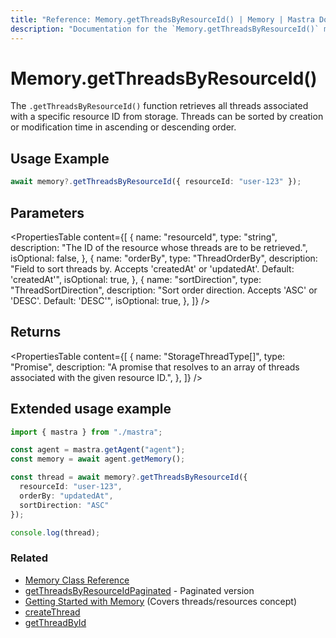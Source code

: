 ```yaml
---
title: "Reference: Memory.getThreadsByResourceId() | Memory | Mastra Docs"
description: "Documentation for the `Memory.getThreadsByResourceId()` method in Mastra, which retrieves all threads that belong to a specific resource."
---
```


# Memory.getThreadsByResourceId()

The `.getThreadsByResourceId()` function retrieves all threads associated with a specific resource ID from storage. Threads can be sorted by creation or modification time in ascending or descending order.

## Usage Example

```typescript
await memory?.getThreadsByResourceId({ resourceId: "user-123" });
```

## Parameters

<PropertiesTable
  content={[
    {
      name: "resourceId",
      type: "string",
      description: "The ID of the resource whose threads are to be retrieved.",
      isOptional: false,
    },
    {
      name: "orderBy",
      type: "ThreadOrderBy",
      description: "Field to sort threads by. Accepts 'createdAt' or 'updatedAt'. Default: 'createdAt'",
      isOptional: true,
    },
    {
      name: "sortDirection",
      type: "ThreadSortDirection",
      description: "Sort order direction. Accepts 'ASC' or 'DESC'. Default: 'DESC'",
      isOptional: true,
    },
  ]}
/>


## Returns

<PropertiesTable
  content={[
    {
      name: "StorageThreadType[]",
      type: "Promise",
      description:
        "A promise that resolves to an array of threads associated with the given resource ID.",
    },
  ]}
/>

## Extended usage example

```typescript filename="src/test-memory.ts" showLineNumbers copy
import { mastra } from "./mastra";

const agent = mastra.getAgent("agent");
const memory = await agent.getMemory();

const thread = await memory?.getThreadsByResourceId({
  resourceId: "user-123",
  orderBy: "updatedAt",
  sortDirection: "ASC"
});

console.log(thread);
```

### Related

- [Memory Class Reference](/reference/memory/Memory)
- [getThreadsByResourceIdPaginated](/reference/memory/getThreadsByResourceIdPaginated) - Paginated version
- [Getting Started with Memory](/memory/overview) (Covers threads/resources concept)
- [createThread](/reference/memory/createThread)
- [getThreadById](/reference/memory/getThreadById)
